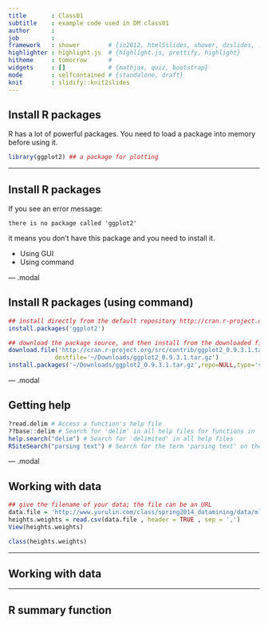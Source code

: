 ```yaml
---
title       : Class01
subtitle    : example code used in DM class01
author      : 
job         : 
framework   : shower        # {io2012, html5slides, shower, dzslides, ...}
highlighter : highlight.js  # {highlight.js, prettify, highlight}
hitheme     : tomorrow      # 
widgets     : []            # {mathjax, quiz, bootstrap}
mode        : selfcontained # {standalone, draft}
knit        : slidify::knit2slides
---
```

  
## Install R packages
  
R has a lot of powerful packages. You need to load a package into memory before using it.

```r
library(ggplot2) ## a package for plotting
```

---
  
## Install R packages

If you see an error message:
```
there is no package called 'ggplot2'
```
it means you don't have this package and you need to install it.

* Using GUI
* Using command

--- .modal

## Install R packages (using command)

```r
## install directly from the default repository http://cran.r-project.org/
install.packages('ggplot2') 

## download the package source, and then install from the downloaded file 
download.file('http://cran.r-project.org/src/contrib/ggplot2_0.9.3.1.tar.gz',
             destfile='~/Downloads/ggplot2_0.9.3.1.tar.gz')
install.packages('~/Downloads/ggplot2_0.9.3.1.tar.gz',repo=NULL,type='source')
```

---  .modal

## Getting help

```r
?read.delim # Access a function's help file
??base::delim # Search for 'delim' in all help files for functions in 'base'
help.search("delim") # Search for 'delimited' in all help files
RSiteSearch("parsing text") # Search for the term 'parsing text' on the R site
```

---  .modal

## Working with data

```r
## give the filename of your data; the file can be an URL
data.file = 'http://www.yurulin.com/class/spring2014_datamining/data/ml_hackers/01_heights_weights_genders.csv'
heights.weights = read.csv(data.file , header = TRUE , sep = ',')
View(heights.weights)
```

```r
class(heights.weights)
```

---  

## Working with data

---  

## R summary function

## 


